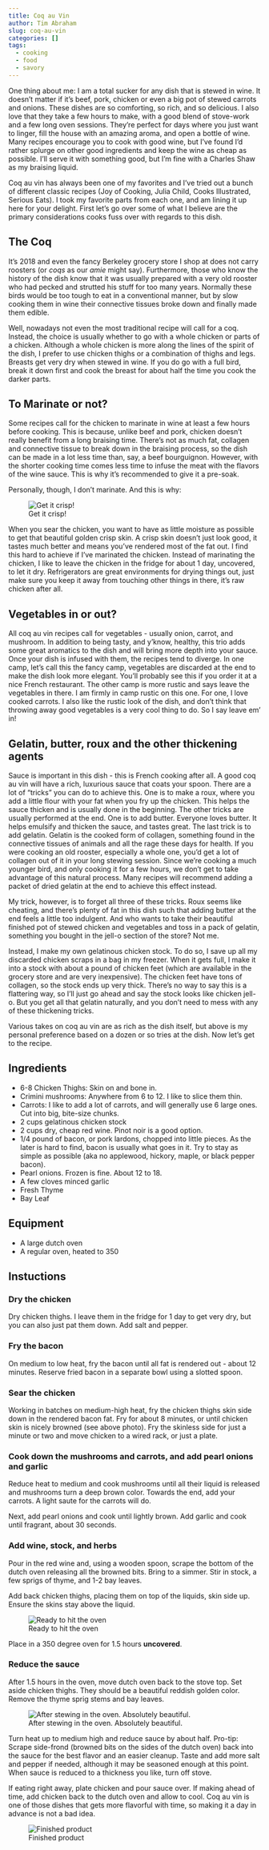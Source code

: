 ```yaml
---
title: Coq au Vin
author: Tim Abraham
slug: coq-au-vin
categories: []
tags:
  - cooking
  - food
  - savory
---
```


One thing about me: I am a total sucker for any dish that is stewed in wine. It doesn't matter if it's beef, pork, chicken or even a big pot of stewed carrots and onions. These dishes are so comforting, so rich, and so delicious. I also love that they take a few hours to make, with a good blend of stove-work and a few long oven sessions. They're perfect for days where you just want to linger, fill the house with an amazing aroma, and open a bottle of wine. Many recipes encourage you to cook with good wine, but I've found I'd rather splurge on other good ingredients and keep the wine as cheap as possible. I'll serve it with something good, but I'm fine with a Charles Shaw as my braising liquid. 

Coq au vin has always been one of my favorites and I've tried out a bunch of different classic recipes (Joy of Cooking, Julia Child, Cooks Illustrated, Serious Eats). I took my favorite parts from each one, and am lining it up here for your delight. First let's go over some of what I believe are the primary considerations cooks fuss over with regards to this dish.

## The Coq

It's 2018 and even the fancy Berkeley grocery store I shop at does not carry roosters (or *coqs* as our *amie* might say). Furthermore, those who know the history of the dish know that it was usually prepared with a very old rooster who had pecked and strutted his stuff for too many years. Normally these birds would be too tough to eat in a conventional manner, but by slow cooking them in wine their connective tissues broke down and finally made them edible. 

Well, nowadays not even the most traditional recipe will call for a coq. Instead, the choice is usually whether to go with a whole chicken or parts of a chicken. Although a whole chicken is more along the lines of the spirit of the dish, I prefer to use chicken thighs or a combination of thighs and legs. Breasts get very dry when stewed in wine. If you do go with a full bird, break it down first and cook the breast for about half the time you cook the darker parts.

## To Marinate or not?

Some recipes call for the chicken to marinate in wine at least a few hours before cooking. This is because, unlike beef and pork, chicken doesn't really benefit from a long braising time. There's not as much fat, collagen and connective tissue to break down in the braising process, so the dish can be made in a lot less time than, say, a beef bourguignon. However, with the shorter cooking time comes less time to infuse the meat with the flavors of the wine sauce. This is why it's recommended to give it a pre-soak.

Personally, though, I don't marinate. And this is why:

![Get it crisp!](img/seared.png)

When you sear the chicken, you want to have as little moisture as possible to get that beautiful golden crisp skin. A crisp skin doesn't just look good, it tastes much better and means you've rendered most of the fat out. I find this hard to achieve if I've marinated the chicken. Instead of marinating the chicken, I like to leave the chicken in the fridge for about 1 day, uncovered, to let it dry. Refrigerators are great environments for drying things out, just make sure you keep it away from touching other things in there, it's raw chicken after all.

## Vegetables in or out? 

All coq au vin recipes call for vegetables - usually onion, carrot, and mushroom. In addition to being tasty, and y'know, healthy, this trio adds some great aromatics to the dish and will bring more depth into your sauce. Once your dish is infused with them, the recipes tend to diverge. In one camp, let's call this the fancy camp, vegetables are discarded at the end to make the dish look more elegant. You'll probably see this if you order it at a nice French restaurant. The other camp is more rustic and says leave the vegetables in there. I am firmly in camp rustic on this one. For one, I love cooked carrots. I also like the rustic look of the dish, and don't think that throwing away good vegetables is a very cool thing to do. So I say leave em' in!

## Gelatin, butter, roux and the other thickening agents

Sauce is important in this dish - this is French cooking after all. A good coq au vin will have a rich, luxurious sauce that coats your spoon. There are a lot of "tricks" you can do to achieve this. One is to make a roux, where you add a little flour with your fat when you fry up the chicken. This helps the sauce thicken and is usually done in the beginning. The other tricks are usually performed at the end. One is to add butter. Everyone loves butter. It helps emulsify and thicken the sauce, and tastes great. The last trick is to add gelatin. Gelatin is the cooked form of collagen, something found in the connective tissues of animals and all the rage these days for health. If you were cooking an old rooster, especially a whole one, you'd get a lot of collagen out of it in your long stewing session. Since we're cooking a much younger bird, and only cooking it for a few hours, we don't get to take advantage of this natural process. Many recipes will recommend adding a packet of dried gelatin at the end to achieve this effect instead.

My trick, however, is to forget all three of these tricks. Roux seems like cheating, and there's plenty of fat in this dish such that adding butter at the end feels a little too indulgent. And who wants to take their beautiful finished pot of stewed chicken and vegetables and toss in a pack of gelatin, something you bought in the jell-o section of the store? Not me.

Instead, I make my own gelatinous chicken stock. To do so, I save up all my discarded chicken scraps in a bag in my freezer. When it gets full, I make it into a stock with about a pound of chicken feet (which are available in the grocery store and are very inexpensive). The chicken feet have tons of collagen, so the stock ends up very thick. There's no way to say this is a flattering way, so I'll just go ahead and say the stock looks like chicken jell-o. But you get all that gelatin naturally, and you don't need to mess with any of these thickening tricks. 

Various takes on coq au vin are as rich as the dish itself, but above is my personal preference based on a dozen or so tries at the dish. Now let's get to the recipe.

## Ingredients

* 6-8 Chicken Thighs: Skin on and bone in.
* Crimini mushrooms: Anywhere from 6 to 12. I like to slice them thin.
* Carrots: I like to add a lot of carrots, and will generally use 6 large ones. Cut into big, bite-size chunks.
* 2 cups gelatinous chicken stock
* 2 cups dry, cheap red wine. Pinot noir is a good option.
* 1/4 pound of bacon, or pork lardons, chopped into little pieces. As the later is hard to find, bacon is usually what goes in it. Try to stay as simple as possible (aka no applewood, hickory, maple, or black pepper bacon).
* Pearl onions. Frozen is fine. About 12 to 18.
* A few cloves minced garlic
* Fresh Thyme
* Bay Leaf

## Equipment

* A large dutch oven
* A regular oven, heated to 350

## Instuctions

### Dry the chicken

Dry chicken thighs. I leave them in the fridge for 1 day to get very dry, but you can also just pat them down. Add salt and pepper.

### Fry the bacon

On medium to low heat, fry the bacon until all fat is rendered out - about 12 minutes. Reserve fried bacon in a separate bowl using a slotted spoon. 

### Sear the chicken

Working in batches on medium-high heat, fry the chicken thighs skin side down in the rendered bacon fat. Fry for about 8 minutes, or until chicken skin is nicely browned (see above photo). Fry the skinless side for just a minute or two and move chicken to a wired rack, or just a plate.

### Cook down the mushrooms and carrots, and add pearl onions and garlic

Reduce heat to medium and cook mushrooms until all their liquid is released and mushrooms turn a deep brown color. Towards the end, add your carrots. A light saute for the carrots will do.

Next, add pearl onions and cook until lightly brown. Add garlic and cook until fragrant, about 30 seconds.

### Add wine, stock, and herbs

Pour in the red wine and, using a wooden spoon, scrape the bottom of the dutch oven releasing all the browned bits. Bring to a simmer. Stir in stock, a few sprigs of thyme, and 1-2 bay leaves. 

Add back chicken thighs, placing them on top of the liquids, skin side up. Ensure the skins stay above the liquid.

![Ready to hit the oven](img/coq_pot.png)

Place in a 350 degree oven for 1.5 hours **uncovered**.

### Reduce the sauce

After 1.5 hours in the oven, move dutch oven back to the stove top. Set aside chicken thighs. They should be a beautiful reddish golden color. Remove the thyme sprig stems and bay leaves.

![After stewing in the oven. Absolutely beautiful.](img/golden_chicken.png)

Turn heat up to medium high and reduce sauce by about half. Pro-tip: Scrape side-frond (browned bits on the sides of the dutch oven) back into the sauce for the best flavor and an easier cleanup. Taste and add more salt and pepper if needed, although it may be seasoned enough at this point. When sauce is reduced to a thickness you like, turn off stove.

If eating right away, plate chicken and pour sauce over. If making ahead of time, add chicken back to the dutch oven and allow to cool. Coq au vin is one of those dishes that gets more flavorful with time, so making it a day in advance is not a bad idea.

![Finished product](img/coq_au_vin.jpg)



